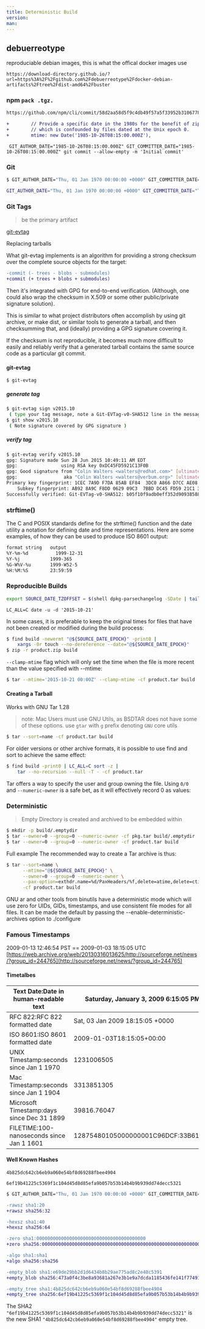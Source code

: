 ```yaml
---
title: Deterministic Build
version:
man:
---
```


## debuerreotype

reproduciable debian images, this is what the offical docker images use

`https://download-directory.github.io/?url=https%3A%2F%2Fgithub.com%2Fdebuerreotype%2Fdocker-debian-artifacts%2Ftree%2Fdist-amd64%2Fbuster` 

### npm `pack .tgz.`

```bash
https://github.com/npm/cli/commit/58d2aa58d5f9c4db49f57a5f33952b3106778669#diff-eabad0b45ec780b8b57ae6e3d47fd7d063680bea3acdc6b98a4b45ba3b808ccc
```
```diff
+        // Provide a specific date in the 1980s for the benefit of zip,
+        // which is confounded by files dated at the Unix epoch 0.
+        mtime: new Date('1985-10-26T08:15:00.000Z'),
```        
` GIT_AUTHOR_DATE="1985-10-26T08:15:00.000Z" GIT_COMMITTER_DATE="1985-10-26T08:15:00.000Z" git commit --allow-empty -m 'Initial commit'`

### Git

```bash
$ GIT_AUTHOR_DATE="Thu, 01 Jan 1970 00:00:00 +0000" GIT_COMMITTER_DATE="Thu, 01 Jan 1970 00:00:00 +0000" git commit --allow-empty -m 'Initial commit'
```

```bash
GIT_AUTHOR_DATE="Thu, 01 Jan 1970 00:00:00 +0000" GIT_COMMITTER_DATE="Thu, 01 Jan 1970 00:00:00 +0000" git commit --allow-empty --allow-empty-message -m ''
```

### Git Tags

> be the primary artifact

[git-evtag](https://github.com/cgwalters/git-evtag)

Replacing tarballs 

What git-evtag implements is an algorithm for providing a strong checksum over the complete source objects for the target:

```diff
-commit (- trees - blobs - submodules)
+commit (+ trees + blobs + submodules)
```

Then it's integrated with GPG for end-to-end verification. (Although, one could also wrap the checksum in X.509 or some other 
public/private signature solution).

This is similar to what project distributors often accomplish by using git archive, or make dist, or similar tools to generate 
a tarball, and then checksumming that, and (ideally) providing a GPG signature covering it.

If the checksum is not reproducible, it becomes much more difficult to easily and reliably verify that a generated tarball 
contains the same source code as a particular git commit.

#### git-evtag

`$ git-evtag `

##### generate tag
```bash
$ git-evtag sign v2015.10
 ( type your tag message, note a Git-EVTag-v0-SHA512 line in the message )
$ git show v2015.10
 ( Note signature covered by GPG signature )
 ```
 ##### verify tag
 
 ```bash
 $ git-evtag verify v2015.10
gpg: Signature made Sun 28 Jun 2015 10:49:11 AM EDT
gpg:                using RSA key 0xDC45FD5921C13F0B
gpg: Good signature from "Colin Walters <walters@redhat.com>" [ultimate]
gpg:                 aka "Colin Walters <walters@verbum.org>" [ultimate]
Primary key fingerprint: 1CEC 7A9D F7DA 85AB EF84  3DC0 A866 D7CC AE08 7291
     Subkey fingerprint: AB92 8A9C F8DD 0629 09C3  7BBD DC45 FD59 21C1 3F0B
Successfully verified: Git-EVTag-v0-SHA512: b05f10f9adb0eff352d90938588834508d33fdfcedbcfc332999ee397efa321d1f49a539f1b82f024111a281c1f441002e7f536b06eb04d41857b01636f6f268
```

### strftime()

The C and POSIX standards define for the strftime() function and the date utility
a notation for defining date and time representations. 
Here are some examples, of how they can be used to produce ISO 8601 output:

```bash
format string 	output
%Y-%m-%d 	      1999-12-31
%Y-%j 	        1999-365
%G-W%V-%u      	1999-W52-5
%H:%M:%S      	23:59:59
```


### Reproducible Builds 

```bash
export SOURCE_DATE_TZOFFSET = $(shell dpkg-parsechangelog -SDate | tail -c6)
```

`LC_ALL=C date -u -d '2015-10-21' `


In some cases, it is preferable to keep the original times for files that have
not been created or modified during the build process:

```bash
$ find build -newermt "@${SOURCE_DATE_EPOCH}" -print0 |
    xargs -0r touch --no-dereference --date="@${SOURCE_DATE_EPOCH}"
$ zip -r product.zip build
```

`--clamp-mtime` flag which will only set the time when the file is more recent
than the value specified with --mtime:

```bash
$ tar --mtime='2015-10-21 00:00Z' --clamp-mtime -cf product.tar build
```

#### Creating a Tarball

Works with GNU Tar 1.28
> note: Mac Users must use GNU Utils, as BSDTAR does not have some of these options. use `gtar` with `g` prefix denoting `GNU` core utils

```bash
$ tar --sort=name -cf product.tar build
```
For older versions or other archive formats, it is possible to use find and sort
to achieve the same effect:

```bash
$ find build -print0 | LC_ALL=C sort -z |
    tar --no-recursion --null -T - -cf product.tar
```

Tar offers a way to specify the user and group owning the file. Using `0/0` and
`--numeric-owner` is a safe bet, as it will effectively record 0 as values:

### Deterministic 
<!-- Lyapunov -->

> Empty Directory is created and archived to be embedded within 

```bash
$ mkdir -p build/.emptydir
$ tar --owner=0 --group=0 --numeric-owner -cf pkg.tar build/.emptydir
$ tar --owner=0 --group=0 --numeric-owner -cf product.tar build
```

Full example
The recommended way to create a Tar archive is thus:

```bash
$ tar --sort=name \
      --mtime="@${SOURCE_DATE_EPOCH}" \
      --owner=0 --group=0 --numeric-owner \
      --pax-option=exthdr.name=%d/PaxHeaders/%f,delete=atime,delete=ctime \
      -cf product.tar build
```

GNU ar and other tools from binutils have a deterministic mode which will use
zero for UIDs, GIDs, timestamps, and use consistent file modes for all files. It
can be made the default by passing the --enable-deterministic-archives option to
./configure


### Famous Timestamps

2009-01-13 12:46:54 PST == 2009-01-03 18:15:05 UTC
[https://web.archive.org/web/20130316013625/http://sourceforge.net/news/?group_id=244765](http://sourceforge.net/news/?group_id=244765)

#### Timetalbes

| **Text Date:Date in human-readable text**  | **Saturday, January 3, 2009 6:15:05 PM** |
|--------------------------------------------|------------------------------------------|
| RFC 822:RFC 822 formatted date             | Sat, 03 Jan 2009 18:15:05 \+0000         |
| ISO 8601:ISO 8601 formatted date           | 2009\-01\-03T18:15:05\+00:00             |
| UNIX Timestamp:seconds since Jan 1 1970    | 1231006505                               |
| Mac Timestamp:seconds since Jan 1 1904     | 3313851305                               |
| Microsoft Timestamp:days since Dec 31 1899 | 39816\.76047                             |
| FILETIME:100\-nanoseconds since Jan 1 1601 | 12875480105000000001C96DCF:33B61A80      |

#### Well Known Hashes

```hash
4b825dc642cb6eb9a060e54bf8d69288fbee4904

6ef19b41225c5369f1c104d45d8d85efa9b057b53b14b4b9b939dd74decc5321
```

```bash
$ GIT_AUTHOR_DATE="Thu, 01 Jan 1970 00:00:00 +0000" GIT_COMMITTER_DATE="Thu, 01 Jan 1970 00:00:00 +0000" git commit --allow-empty -m 'Initial commit'
```
```diff
-rawsz sha1:20
+rawsz sha256:32

-hexsz sha1:40
+hexsz sha256:64

-zero sha1:0000000000000000000000000000000000000000
+zero sha256:0000000000000000000000000000000000000000000000000000000000000000

-algo sha1:sha1
+algo sha256:sha256

-empty_blob sha1:e69de29bb2d1d6434b8b29ae775ad8c2e48c5391
+empty_blob sha256:473a0f4c3be8a93681a267e3b1e9a7dcda1185436fe141f7749120a303721813

-empty_tree sha1:4b825dc642cb6eb9a060e54bf8d69288fbee4904
+empty_tree sha256:6ef19b41225c5369f1c104d45d8d85efa9b057b53b14b4b9b939dd74decc5321
```

The SHA2 `"6ef19b41225c5369f1c104d45d8d85efa9b057b53b14b4b9b939dd74decc5321"` is the new 
SHA1 `"4b825dc642cb6eb9a060e54bf8d69288fbee4904"` empty tree.



